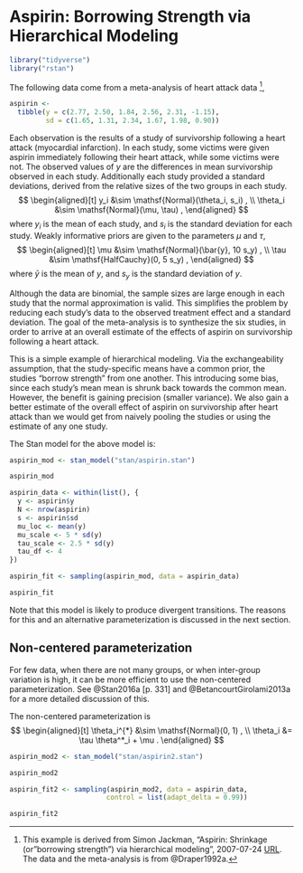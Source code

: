 # Aspirin: Borrowing Strength via Hierarchical Modeling {#aspirin}

```r
library("tidyverse")
library("rstan")
```

The following data come from a meta-analysis of heart attack data [^aspirin-src],
```r
aspirin <-
  tibble(y = c(2.77, 2.50, 1.84, 2.56, 2.31, -1.15),
         sd = c(1.65, 1.31, 2.34, 1.67, 1.98, 0.90))
```
Each observation is the results of a study of survivorship following a heart attack (myocardial infarction).
In each study, some victims were given aspirin immediately following their heart attack, while some victims were not.
The observed values of $y$ are the differences in mean survivorship observed in each study.
Additionally each study provided a standard deviations, derived from the relative sizes of the two groups in each study.
$$
\begin{aligned}[t]
y_i &\sim \mathsf{Normal}(\theta_i, s_i) , \\
\theta_i &\sim \mathsf{Normal}(\mu, \tau) ,
\end{aligned}
$$
where $y_i$ is the mean of each study, and $s_i$ is the standard deviation for each study.
Weakly informative priors are given to the parameters $\mu$ and $\tau$,
$$
\begin{aligned}[t]
\mu &\sim \mathsf{Normal}(\bar{y}, 10 s_y) , \\
\tau &\sim \mathsf{HalfCauchy}(0, 5 s_y) ,
\end{aligned}
$$
where $\bar{y}$ is the mean of $y$, and $s_y$ is the standard deviation of $y$.

Although the data are binomial, the sample sizes are large enough in each study that the normal approximation is valid.
This simplifies the problem by reducing each study's data to the observed treatment effect and a standard deviation.
The goal of the meta-analysis is to synthesize the six studies, in order to arrive at an overall estimate of the effects of aspirin on survivorship following a heart attack.

This is a simple example of hierarchical modeling.
Via the exchangeability assumption, that the study-specific means have a common prior, the studies "borrow strength" from one another.
This introducing some bias, since each study's mean mean is shrunk back towards the common mean.
However, the benefit is gaining precision (smaller variance).
We also gain a better estimate of the overall effect of aspirin on survivorship after heart attack than we would get from naively pooling the studies or using the estimate of any one study.

[^aspirin-src]: This example is derived from Simon Jackman, "Aspirin: Shrinkage (or "borrowing strength") via hierarchical modeling", 2007-07-24 [URL](https://web-beta.archive.org/web/20070724034135/http://jackman.stanford.edu/mcmc/aspirin.odc). The data and the meta-analysis is from @Draper1992a.

The Stan model for the above model is:
```r
aspirin_mod <- stan_model("stan/aspirin.stan")
```
```r
aspirin_mod
```

```r
aspirin_data <- within(list(), {
  y <- aspirin$y
  N <- nrow(aspirin)
  s <- aspirin$sd
  mu_loc <- mean(y)
  mu_scale <- 5 * sd(y)
  tau_scale <- 2.5 * sd(y)
  tau_df <- 4
})
```

```r
aspirin_fit <- sampling(aspirin_mod, data = aspirin_data)
```

```r
aspirin_fit
```

Note that this model is likely to produce divergent transitions.
The reasons for this and an alternative parameterization is discussed in the next section.

## Non-centered parameterization

For few data, when there are not many groups, or when inter-group variation is high, it can be more efficient to use the non-centered parameterization. See @Stan2016a [p. 331] and @BetancourtGirolami2013a for a more detailed discussion of this.

The non-centered parameterization is
$$
\begin{aligned}[t]
\theta_i^{*} &\sim \mathsf{Normal}(0, 1) , \\
\theta_i &= \tau \theta^*_i + \mu .
\end{aligned}
$$

```r
aspirin_mod2 <- stan_model("stan/aspirin2.stan")
```

```r
aspirin_mod2
```

```r
aspirin_fit2 <- sampling(aspirin_mod2, data = aspirin_data,
                        control = list(adapt_delta = 0.99))
```
```r
aspirin_fit2
```

[^aspirin-example]: This example is derived from Simon Jackman, "Aspirin: Shrinkage (or `borrowing strength') via hierarchical modeling," 2007-07-24, [URL](https://web-beta.archive.org/web/20070724034135/http://jackman.stanford.edu:80/mcmc/aspirin.odc).
